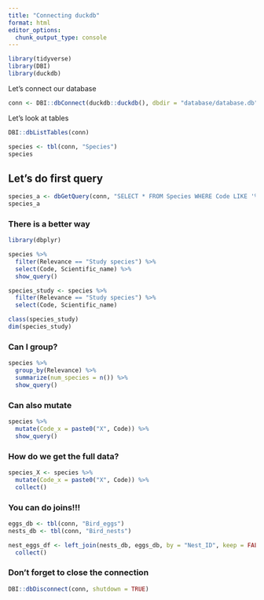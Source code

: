 ```yaml
---
title: "Connecting duckdb"
format: html
editor_options: 
  chunk_output_type: console
---
```


```r
library(tidyverse)
library(DBI)
library(duckdb)
```

Let's connect our database
```r
conn <- DBI::dbConnect(duckdb::duckdb(), dbdir = "database/database.db")
```

Let's look at tables
```r
DBI::dbListTables(conn)
```


```r
species <- tbl(conn, "Species")
species
```

## Let's do first query
```r
species_a <- dbGetQuery(conn, "SELECT * FROM Species WHERE Code LIKE '%a'")
species_a
```

### There is a better way
```r
library(dbplyr)
```

```r
species %>% 
  filter(Relevance == "Study species") %>% 
  select(Code, Scientific_name) %>% 
  show_query()

```

```r
species_study <- species %>% 
  filter(Relevance == "Study species") %>% 
  select(Code, Scientific_name)
```

```r
class(species_study)
dim(species_study)
```

### Can I group?
```r
species %>% 
  group_by(Relevance) %>% 
  summarize(num_species = n()) %>% 
  show_query()
```

### Can also mutate
```r
species %>% 
  mutate(Code_x = paste0("X", Code)) %>% 
  show_query()
```

### How do we get the full data?
```r
species_X <- species %>% 
  mutate(Code_x = paste0("X", Code)) %>% 
  collect()
```

### You can do joins!!!
```r
eggs_db <- tbl(conn, "Bird_eggs")
nests_db <- tbl(conn, "Bird_nests")
```

```r
nest_eggs_df <- left_join(nests_db, eggs_db, by = "Nest_ID", keep = FALSE) %>% 
  collect()
```

### Don't forget to close the connection
```r
DBI::dbDisconnect(conn, shutdown = TRUE)
```





